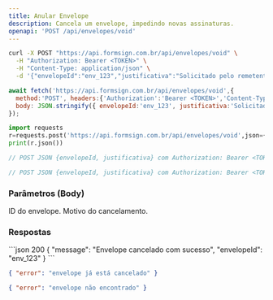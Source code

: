 ```yaml
---
title: Anular Envelope
description: Cancela um envelope, impedindo novas assinaturas.
openapi: 'POST /api/envelopes/void'
---
```


<CodeGroup>

```bash cURL
curl -X POST "https://api.formsign.com.br/api/envelopes/void" \
  -H "Authorization: Bearer <TOKEN>" \
  -H "Content-Type: application/json" \
  -d '{"envelopeId":"env_123","justificativa":"Solicitado pelo remetente"}'
```

```javascript JavaScript
await fetch('https://api.formsign.com.br/api/envelopes/void',{
  method:'POST', headers:{'Authorization':'Bearer <TOKEN>','Content-Type':'application/json'},
  body: JSON.stringify({ envelopeId:'env_123', justificativa:'Solicitado pelo remetente' })
});
```

```python Python
import requests
r=requests.post('https://api.formsign.com.br/api/envelopes/void',json={'envelopeId':'env_123','justificativa':'Solicitado'},headers={'Authorization':'Bearer <TOKEN>'})
print(r.json())
```

```go Go
// POST JSON {envelopeId, justificativa} com Authorization: Bearer <TOKEN>
```

```java Java
// POST JSON {envelopeId, justificativa} com Authorization: Bearer <TOKEN>
```

</CodeGroup>

### Parâmetros (Body)
<ParamField body="envelopeId" type="string" required>ID do envelope.</ParamField>
<ParamField body="justificativa" type="string" required>Motivo do cancelamento.</ParamField>

### Respostas
<ResponseExample>
```json 200
{ "message": "Envelope cancelado com sucesso", "envelopeId": "env_123" }
```

```json 400
{ "error": "envelope já está cancelado" }
```

```json 404
{ "error": "envelope não encontrado" }
```
</ResponseExample>
